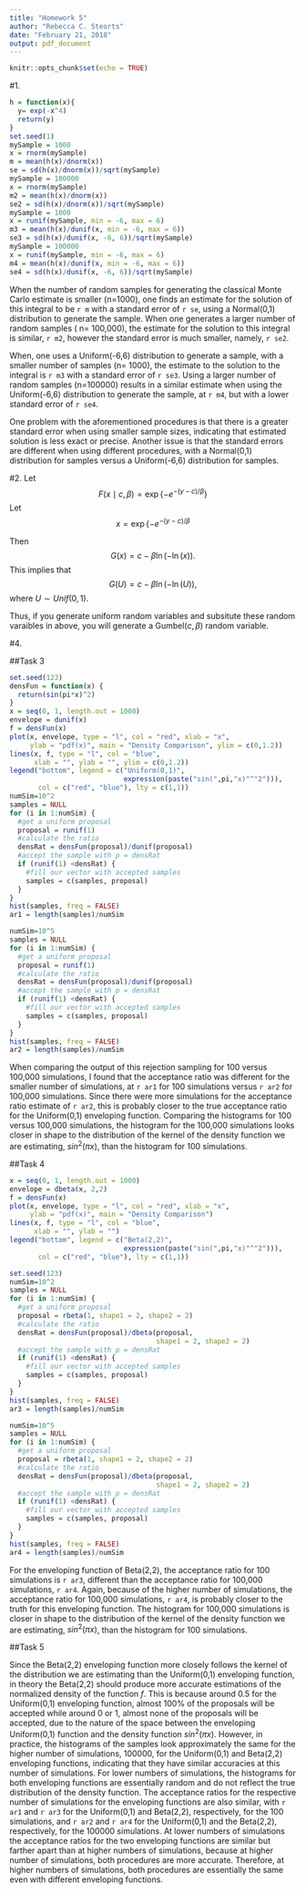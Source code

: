 ```yaml
---
title: "Homework 5"
author: "Rebecca C. Steorts"
date: "February 21, 2018"
output: pdf_document
---
```


```r
knitr::opts_chunk$set(echo = TRUE)
```

#1.
```r
h = function(x){
  y= exp(-x^4)
  return(y)
}
set.seed(1)
mySample = 1000
x = rnorm(mySample)
m = mean(h(x)/dnorm(x))
se = sd(h(x)/dnorm(x))/sqrt(mySample)
mySample = 100000
x = rnorm(mySample)
m2 = mean(h(x)/dnorm(x))
se2 = sd(h(x)/dnorm(x))/sqrt(mySample)
mySample = 1000
x = runif(mySample, min = -6, max = 6)
m3 = mean(h(x)/dunif(x, min = -6, max = 6))
se3 = sd(h(x)/dunif(x, -6, 6))/sqrt(mySample)
mySample = 100000
x = runif(mySample, min = -6, max = 6)
m4 = mean(h(x)/dunif(x, min = -6, max = 6))
se4 = sd(h(x)/dunif(x, -6, 6))/sqrt(mySample)
```

When the number of random samples for generating the classical Monte Carlo estimate is smaller (n=1000), one finds an estimate for the solution of this integral to be `r m` with a standard error of `r se`, using a Normal(0,1) distribution to generate the sample. When one generates a larger number of random samples ( n= 100,000), the estimate for the solution to this integral is similar, `r m2`, however the standard error is much smaller, namely, `r se2`. 


When, one uses a Uniform(-6,6) distribution to generate a sample, with a smaller number of samples (n= 1000), the  estimate to the solution to the integral is  `r m3` with a standard error of `r se3`. Using a larger number of random samples  (n=100000) results in a similar estimate when using the Uniform(-6,6) distribution to generate the sample, at `r m4`, but with a lower standard error of `r se4`.

One problem with the aforementioned procedures is that there is a greater standard error when using smaller sample sizes, indicating that estimated solution is less exact or precise. Another issue is that the standard errors are different when using different procedures, with a Normal(0,1) distribution for samples versus a Uniform(-6,6) distribution for samples. 

#2.
Let $$F(x \mid c,\beta) = \exp\{
-e^{-(y-c)/\beta}
\}
$$
Let $$x = \exp\{
-e^{-(y-c)/\beta}$$



\begin{align}
\ln(x) &= -e^{-(y-c)/\beta}\\
-\ln(x) &= e^{-(y-c)/\beta}\\
\ln(-\ln(x)) &= -(y-c)/\beta\\
\beta \ln(-\ln(x)) &= -(y-c) \\
y & = c-\beta \ln(-\ln(x))
\end{align}

Then $$ G(x) = c-\beta \ln(-\ln(x)).$$
This implies that $$G(U) =  c-\beta \ln(-\ln(U)),$$
where $U \sim Unif(0,1).$

Thus, if you generate uniform random variables and subsitute these random varaibles in above, you will generate a Gumbel$(c,\beta)$ random variable. 

#4.

##Task 3
```r
set.seed(123)
densFun = function(x) {
  return(sin(pi*x)^2)
}
x = seq(0, 1, length.out = 1000)
envelope = dunif(x)
f = densFun(x)
plot(x, envelope, type = "l", col = "red", xlab = "x",
     ylab = "pdf(x)", main = "Density Comparison", ylim = c(0,1.2))
lines(x, f, type = "l", col = "blue",
      xlab = "", ylab = "", ylim = c(0,1.2))
legend("bottom", legend = c("Uniform(0,1)",
                            expression(paste("sin(",pi,"x)"^"2"))), 
       col = c("red", "blue"), lty = c(1,1))
numSim=10^2
samples = NULL
for (i in 1:numSim) {
  #get a uniform proposal
  proposal = runif(1)
  #calculate the ratio
  densRat = densFun(proposal)/dunif(proposal)
  #accept the sample with p = densRat
  if (runif(1) <densRat) {
    #fill our vector with accepted samples
    samples = c(samples, proposal)
  }
}
hist(samples, freq = FALSE)
ar1 = length(samples)/numSim

numSim=10^5
samples = NULL
for (i in 1:numSim) {
  #get a uniform proposal
  proposal = runif(1)
  #calculate the ratio
  densRat = densFun(proposal)/dunif(proposal)
  #accept the sample with p = densRat
  if (runif(1) <densRat) {
    #fill our vector with accepted samples
    samples = c(samples, proposal)
  }
}
hist(samples, freq = FALSE)
ar2 = length(samples)/numSim
```

When comparing the output of this rejection sampling for 100 versus 100,000 simulations, I found that the acceptance ratio was different for the smaller number of simulations, at `r ar1` for 100 simulations versus `r ar2` for 100,000 simulations. Since there were more simulations for the acceptance ratio estimate of `r ar2`, this is probably closer to the true acceptance ratio for the Uniform(0,1) enveloping function. Comparing the histograms for 100 versus 100,000 simulations, the histogram for the 100,000 simulations looks closer in shape to the distribution of the kernel of the density function we are estimating, $sin^2(\pi x)$, than the histogram for 100 simulations. 

##Task 4
```r
x = seq(0, 1, length.out = 1000)
envelope = dbeta(x, 2,2)
f = densFun(x)
plot(x, envelope, type = "l", col = "red", xlab = "x",
     ylab = "pdf(x)", main = "Density Comparison")
lines(x, f, type = "l", col = "blue",
      xlab = "", ylab = "")
legend("bottom", legend = c("Beta(2,2)",
                            expression(paste("sin(",pi,"x)"^"2"))), 
       col = c("red", "blue"), lty = c(1,1))
```

```r
set.seed(123)
numSim=10^2
samples = NULL
for (i in 1:numSim) {
  #get a uniform proposal
  proposal = rbeta(1, shape1 = 2, shape2 = 2)
  #calculate the ratio
  densRat = densFun(proposal)/dbeta(proposal,
                                    shape1 = 2, shape2 = 2)
  #accept the sample with p = densRat
  if (runif(1) <densRat) {
    #fill our vector with accepted samples
    samples = c(samples, proposal)
  }
}
hist(samples, freq = FALSE)
ar3 = length(samples)/numSim

numSim=10^5
samples = NULL
for (i in 1:numSim) {
  #get a uniform proposal
  proposal = rbeta(1, shape1 = 2, shape2 = 2)
  #calculate the ratio
  densRat = densFun(proposal)/dbeta(proposal,
                                    shape1 = 2, shape2 = 2)
  #accept the sample with p = densRat
  if (runif(1) <densRat) {
    #fill our vector with accepted samples
    samples = c(samples, proposal)
  }
}
hist(samples, freq = FALSE)
ar4 = length(samples)/numSim
```

For the enveloping function of Beta(2,2), the acceptance ratio for 100 simulations is `r ar3`, different than the acceptance ratio for 100,000 simulations, `r ar4`. Again, because of the higher number of simulations, the acceptance ratio for 100,000 simulations, `r ar4`, is probably closer to the truth for this enveloping function. The histogram for 100,000 simulations is closer in shape to the distribution of the kernel of the density function we are estimating, $sin^2(\pi x)$, than the histogram for 100 simulations. 

##Task 5

Since the Beta(2,2) enveloping function more closely follows the kernel of the distribution we are estimating than the Uniform(0,1) enveloping function, in theory the Beta(2,2) should produce more accurate estimations of the normalized density of the function $f.$ This is because around 0.5 for the Uniform(0,1) enveloping function, almost 100% of the proposals will be accepted while around 0 or 1, almost none of the proposals will be accepted, due to the nature of the space between the enveloping Uniform(0,1) function and the density function $sin^2(\pi x)$. However, in practice, the histograms of the samples look approximately the same for the higher number of simulations, 100000, for the Uniform(0,1) and Beta(2,2) enveloping functions, indicating that they have similar accuracies at this number of simulations. For lower numbers of simulations, the histograms for both enveloping functions are essentially random and do not reflect the true distribution of the density function. The acceptance ratios for the respective number of simulations for the enveloping functions are also similar, with `r ar1` and `r ar3` for the Uniform(0,1) and Beta(2,2), respectively, for the 100 simulations, and `r ar2` and `r ar4` for the Uniform(0,1) and the Beta(2,2), respectively, for the 100000 simulations. At lower numbers of simulations the acceptance ratios for the two enveloping functions are similar but farther apart than at higher numbers of simulations, because at higher number of simulations, both procedures are more accurate. Therefore, at higher numbers of simulations, both procedures are essentially the same even with different enveloping functions. 
